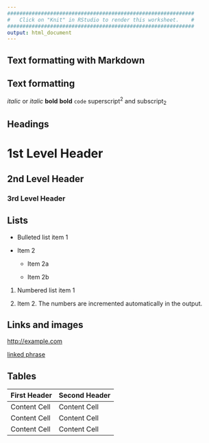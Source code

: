 ```yaml
---
#############################################################
#   Click on "Knit" in RStudio to render this worksheet.    #
#############################################################
output: html_document
---
```


## Text formatting with Markdown

Text formatting 
------------------------------------------------------------

*italic*  or _italic_
**bold**   __bold__
`code`
superscript^2^ and subscript~2~

Headings
------------------------------------------------------------

# 1st Level Header

## 2nd Level Header

### 3rd Level Header

Lists
------------------------------------------------------------

*   Bulleted list item 1

*   Item 2

    * Item 2a

    * Item 2b

1.  Numbered list item 1

1.  Item 2. The numbers are incremented automatically in the output.

Links and images
------------------------------------------------------------

<http://example.com>

[linked phrase](http://example.com)

Tables 
------------------------------------------------------------

First Header  | Second Header
------------- | -------------
Content Cell  | Content Cell
Content Cell  | Content Cell
Content Cell  | Content Cell
